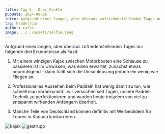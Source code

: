 ```yaml
---
title: Tag 5 - Drei Punkte
pubDate: 2024-08-26
intro: Aufgrund eines langen, aber überaus zufriedenstellenden Tages nur folgende drei Erkenntnisse als Fazit
tag: Paddeltour
author: raflo
image: ../../assets/selfie.jpeg
---
```


Aufgrund eines langen, aber überaus zufriedenstellenden Tages nur folgende drei Erkenntnisse als Fazit:

1. Mit einem winzigen Kajak zwischen Motorbooten eine Schleuse zu passieren ist im Unwissen, was einen erwartet, zunächst etwas beunruhigend - dann fühlt sich die Umschleusung jedoch ein wenig wie Fliegen an.

2. Professionelles Aussehen beim Paddeln hat wenig damit zu tun, wie schnell man vorankommt...wir versuchen seit Tagen, unsere Paddel-Technik zu perfektionieren und wurden heute trotzdem von viel zu entspannt wirkenden Anfängern überholt.

3. Manche Teile von Deutschland können definitiv mit Werbebildern für Touren in Kanada konkurrieren.

![kajak](../../assets/kajak.jpeg)
![gestrupp](../../assets/gestrupp.jpeg)